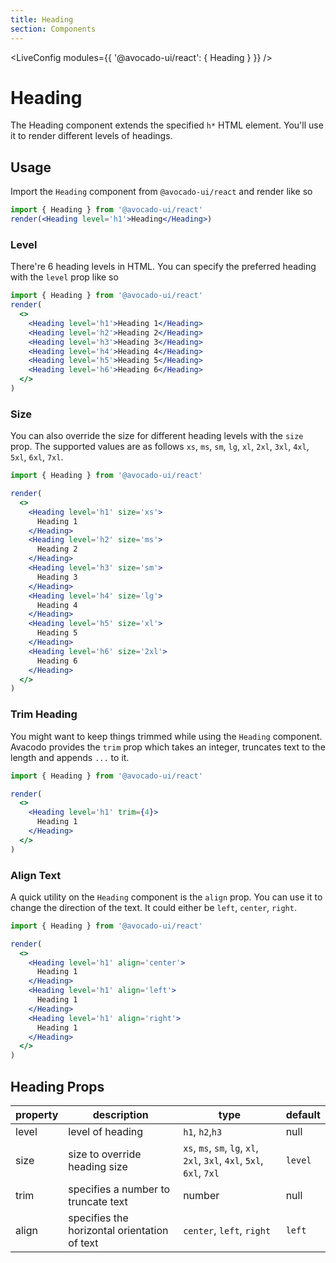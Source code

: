 ```yaml
---
title: Heading
section: Components
---
```



<!-- Define `@avocado-ui/react` module as `{ Heading }` -->

<LiveConfig modules={{ '@avocado-ui/react': { Heading } }} />

# Heading

The Heading component extends the specified `h*` HTML element. You'll use it to render different levels of headings.

## Usage

Import the `Heading` component from `@avocado-ui/react` and render like so

```jsx live noInline
import { Heading } from '@avocado-ui/react'
render(<Heading level='h1'>Heading</Heading>)
```

### Level

There're 6 heading levels in HTML. You can specify the preferred heading with the `level` prop like so

```jsx live noInline
import { Heading } from '@avocado-ui/react'
render(
  <>
    <Heading level='h1'>Heading 1</Heading>
    <Heading level='h2'>Heading 2</Heading>
    <Heading level='h3'>Heading 3</Heading>
    <Heading level='h4'>Heading 4</Heading>
    <Heading level='h5'>Heading 5</Heading>
    <Heading level='h6'>Heading 6</Heading>
  </>
)
```

### Size

You can also override the size for different heading levels with the `size` prop. The supported values are as follows `xs`, `ms`, `sm`, `lg`, `xl`, `2xl`, `3xl`, `4xl`, `5xl`, `6xl`, `7xl`.

```jsx live noInline
import { Heading } from '@avocado-ui/react'

render(
  <>
    <Heading level='h1' size='xs'>
      Heading 1
    </Heading>
    <Heading level='h2' size='ms'>
      Heading 2
    </Heading>
    <Heading level='h3' size='sm'>
      Heading 3
    </Heading>
    <Heading level='h4' size='lg'>
      Heading 4
    </Heading>
    <Heading level='h5' size='xl'>
      Heading 5
    </Heading>
    <Heading level='h6' size='2xl'>
      Heading 6
    </Heading>
  </>
)
```

### Trim Heading

You might want to keep things trimmed while using the `Heading` component. Avacodo provides the `trim` prop which takes an integer, truncates text to the length and appends `...` to it.

```jsx live noInline
import { Heading } from '@avocado-ui/react'

render(
  <>
    <Heading level='h1' trim={4}>
      Heading 1
    </Heading>
  </>
)
```

### Align Text

A quick utility on the `Heading` component is the `align` prop. You can use it to change the direction of the text. It could either be `left`, `center`, `right`.

```jsx live noInline
import { Heading } from '@avocado-ui/react'

render(
  <>
    <Heading level='h1' align='center'>
      Heading 1
    </Heading>
    <Heading level='h1' align='left'>
      Heading 1
    </Heading>
    <Heading level='h1' align='right'>
      Heading 1
    </Heading>
  </>
)
```

## Heading Props

| property | description                                  | type                                                                   | default |
| -------- | -------------------------------------------- | ---------------------------------------------------------------------- | ------- |
| level    | level of heading                             | `h1`, `h2`,`h3`                                                        | null    |
| size     | size to override heading size                | `xs`, `ms`, `sm`, `lg`, `xl`, `2xl`, `3xl`, `4xl`, `5xl`, `6xl`, `7xl` | `level` |
| trim     | specifies a number to truncate text          | number                                                                 | null    |
| align    | specifies the horizontal orientation of text | `center`, `left`, `right`                                              | `left`  |
